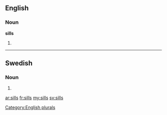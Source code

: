 ==English==

===Noun===
'''sills'''

# {{plural of|[[sill]]}}

[[Category:English plurals]]

----

==Swedish==

===Noun===
{{infl|sv|noun form}}

# {{sv-noun-form-indef-gen|sill}}

[[ar:sills]]
[[fr:sills]]
[[my:sills]]
[[sv:sills]]